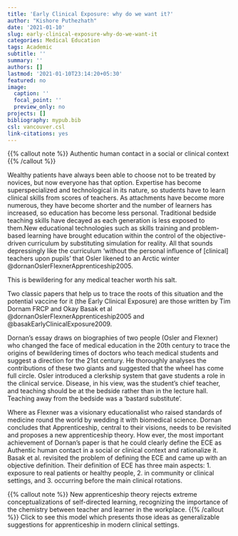 ```yaml
---
title: 'Early Clinical Exposure: why do we want it?'
author: "Kishore Puthezhath"
date: '2021-01-10'
slug: early-clinical-exposure-why-do-we-want-it
categories: Medical Education
tags: Academic
subtitle: ''
summary: ''
authors: []
lastmod: '2021-01-10T23:14:20+05:30'
featured: no
image:
  caption: ''
  focal_point: ''
  preview_only: no
projects: []
bibliography: mypub.bib
csl: vancouver.csl
link-citations: yes
---
```

{{% callout note %}}
Authentic human contact in a social or clinical context
{{% /callout %}}

Wealthy patients have always been able to choose not to be treated by novices, but now everyone has that option. Expertise has become superspecialized and technological in its nature, so students have to learn clinical skills from scores of teachers. As attachments have become more numerous, they have become shorter and the number of learners has increased, so education has become less personal. Traditional bedside teaching skills have decayed as each generation is less exposed to them.New educational technologies such as skills training and problem-based learning have brought education within the control of the objective-driven curriculum by substituting simulation for reality. All that sounds depressingly like the curriculum ‘without the personal influence of [clinical] teachers upon pupils’ that Osler likened to an Arctic winter @dornanOslerFlexnerApprenticeship2005.

This is bewildering for any medical teacher worth his salt.

Two classic papers that help us to trace the roots of this situation and the potential vaccine for it (the Early Clinical Exposure) are those written by Tim Dornam FRCP and Okay Basak et al @dornanOslerFlexnerApprenticeship2005 and @basakEarlyClinicalExposure2009.

Dornan’s essay draws on biographies of two people (Osler and Flexner) who changed the face of medical education in the 20th century to trace the origins of bewildering times of doctors who teach medical students and suggest a direction for the 21st century. He thoroughly analyses the contributions of these two giants and suggested that the wheel has come full circle. Osler introduced a clerkship system that gave students a role in the clinical service. Disease, in his view, was the student’s chief teacher, and teaching should be at the bedside rather than in the lecture hall. Teaching away from the bedside was a ‘bastard substitute’. 

Where as Flexner was a visionary educationalist who raised standards of medicine round the world by wedding it with biomedical science. Dornan concludes that Apprenticeship, central to their visions, needs to be revisited and proposes a new apprenticeship theory. How ever, the most important achievement of Dornan’s paper is that he could clearly define the ECE as Authentic human contact in a social or clinical context and rationalize it. Basak et al. revisited the problem of defining the ECE and came up with an objective definition. Their definition of ECE has three main aspects: 1. exposure to real patients or healthy people, 2. in community or clinical settings, and 3. occurring before the main clinical rotations.

{{% callout note %}}
New apprenticeship theory rejects extreme conceptualizations of self-directed learning, recognizing the importance of the chemistry between teacher and learner in the workplace.
{{% /callout %}}
Click to see this model which presents those ideas as generalizable suggestions for apprenticeship in modern clinical settings.


